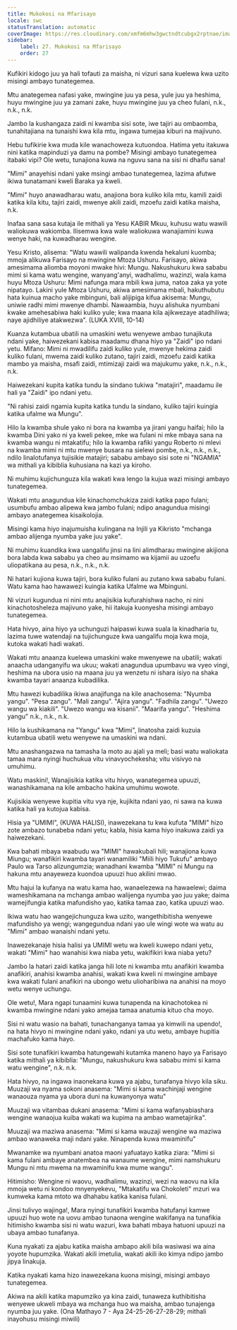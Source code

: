 ```yaml
---
title: Mukokosi na Mfarisayo
locale: swc
statusTranslation: automatic
coverImage: https://res.cloudinary.com/xmfm6mhw3gwctndtcubgx2rptnae/image/upload/v1740468922/small_cover_tratado_de_psicologia_revolucionaria_a4c0dca4e0.webp
sidebar:
    label: 27. Mukokosi na Mfarisayo
    order: 27
---
```

Kufikiri kidogo juu ya hali tofauti za maisha, ni vizuri sana kuelewa kwa uzito misingi ambayo tunategemea.

Mtu anategemea nafasi yake, mwingine juu ya pesa, yule juu ya heshima, huyu mwingine juu ya zamani zake, huyu mwingine juu ya cheo fulani, n.k., n.k., n.k.

Jambo la kushangaza zaidi ni kwamba sisi sote, iwe tajiri au ombaomba, tunahitajiana na tunaishi kwa kila mtu, ingawa tumejaa kiburi na majivuno.

Hebu tufikirie kwa muda kile wanachoweza kutuondoa. Hatima yetu itakuwa nini katika mapinduzi ya damu na pombe? Misingi ambayo tunategemea itabaki vipi? Ole wetu, tunajiona kuwa na nguvu sana na sisi ni dhaifu sana!

"Mimi" anayehisi ndani yake msingi ambao tunategemea, lazima afutwe ikiwa tunatamani kweli Baraka ya kweli.

"Mimi" huyo anawadharau watu, anajiona bora kuliko kila mtu, kamili zaidi katika kila kitu, tajiri zaidi, mwenye akili zaidi, mzoefu zaidi katika maisha, n.k.

Inafaa sana sasa kutaja ile mithali ya Yesu KABIR Mkuu, kuhusu watu wawili waliokuwa wakiomba. Ilisemwa kwa wale waliokuwa wanajiamini kuwa wenye haki, na kuwadharau wengine.

Yesu Kristo, alisema: "Watu wawili walipanda kwenda hekaluni kuomba; mmoja alikuwa Farisayo na mwingine Mtoza Ushuru. Farisayo, akiwa amesimama aliomba moyoni mwake hivi: Mungu. Nakushukuru kwa sababu mimi si kama watu wengine, wanyang'anyi, wadhalimu, wazinzi, wala kama huyu Mtoza Ushuru: Mimi nafunga mara mbili kwa juma, natoa zaka ya yote nipatayo. Lakini yule Mtoza Ushuru, akiwa amesimama mbali, hakuthubutu hata kuinua macho yake mbinguni, bali alijipiga kifua akisema: Mungu, uniwie radhi mimi mwenye dhambi. Nawaambia, huyu alishuka nyumbani kwake amehesabiwa haki kuliko yule; kwa maana kila ajikwezaye atadhiliwa; naye ajidhiliye atakwezwa". (LUKA XVIII, 10-14)

Kuanza kutambua ubatili na umaskini wetu wenyewe ambao tunajikuta ndani yake, haiwezekani kabisa maadamu dhana hiyo ya "Zaidi" ipo ndani yetu. Mifano: Mimi ni mwadilifu zaidi kuliko yule, mwenye hekima zaidi kuliko fulani, mwema zaidi kuliko zutano, tajiri zaidi, mzoefu zaidi katika mambo ya maisha, msafi zaidi, mtimizaji zaidi wa majukumu yake, n.k., n.k., n.k.

Haiwezekani kupita katika tundu la sindano tukiwa "matajiri", maadamu ile hali ya "Zaidi" ipo ndani yetu.

"Ni rahisi zaidi ngamia kupita katika tundu la sindano, kuliko tajiri kuingia katika ufalme wa Mungu".

Hilo la kwamba shule yako ni bora na kwamba ya jirani yangu haifai; hilo la kwamba Dini yako ni ya kweli pekee, mke wa fulani ni mke mbaya sana na kwamba wangu ni mtakatifu; hilo la kwamba rafiki yangu Roberto ni mlevi na kwamba mimi ni mtu mwenye busara na sielewi pombe, n.k., n.k., n.k., ndilo linalotufanya tujisikie matajiri; sababu ambayo sisi sote ni "NGAMIA" wa mithali ya kibiblia kuhusiana na kazi ya kiroho.

Ni muhimu kujichunguza kila wakati kwa lengo la kujua wazi misingi ambayo tunategemea.

Wakati mtu anagundua kile kinachomchukiza zaidi katika papo fulani; usumbufu ambao alipewa kwa jambo fulani; ndipo anagundua misingi ambayo anategemea kisaikolojia.

Misingi kama hiyo inajumuisha kulingana na Injili ya Kikristo "mchanga ambao alijenga nyumba yake juu yake".

Ni muhimu kuandika kwa uangalifu jinsi na lini alimdharau mwingine akijiona bora labda kwa sababu ya cheo au msimamo wa kijamii au uzoefu uliopatikana au pesa, n.k., n.k., n.k.

Ni hatari kujiona kuwa tajiri, bora kuliko fulani au zutano kwa sababu fulani. Watu kama hao hawawezi kuingia katika Ufalme wa Mbinguni.

Ni vizuri kugundua ni nini mtu anajisikia kufurahishwa nacho, ni nini kinachotosheleza majivuno yake, hii itakuja kuonyesha misingi ambayo tunategemea.

Hata hivyo, aina hiyo ya uchunguzi haipaswi kuwa suala la kinadharia tu, lazima tuwe watendaji na tujichunguze kwa uangalifu moja kwa moja, kutoka wakati hadi wakati.

Wakati mtu anaanza kuelewa umaskini wake mwenyewe na ubatili; wakati anaacha udanganyifu wa ukuu; wakati anagundua upumbavu wa vyeo vingi, heshima na ubora usio na maana juu ya wenzetu ni ishara isiyo na shaka kwamba tayari anaanza kubadilika.

Mtu hawezi kubadilika ikiwa anajifunga na kile anachosema: "Nyumba yangu". "Pesa zangu". "Mali zangu". "Ajira yangu". "Fadhila zangu". "Uwezo wangu wa kiakili". "Uwezo wangu wa kisanii". "Maarifa yangu". "Heshima yangu" n.k., n.k., n.k.

Hilo la kushikamana na "Yangu" kwa "Mimi", linatosha zaidi kuzuia kutambua ubatili wetu wenyewe na umaskini wa ndani.

Mtu anashangazwa na tamasha la moto au ajali ya meli; basi watu waliokata tamaa mara nyingi huchukua vitu vinavyochekesha; vitu visivyo na umuhimu.

Watu maskini!, Wanajisikia katika vitu hivyo, wanategemea upuuzi, wanashikamana na kile ambacho hakina umuhimu wowote.

Kujisikia wenyewe kupitia vitu vya nje, kujikita ndani yao, ni sawa na kuwa katika hali ya kutojua kabisa.

Hisia ya "UMIMI", (KUWA HALISI), inawezekana tu kwa kufuta "MIMI" hizo zote ambazo tunabeba ndani yetu; kabla, hisia kama hiyo inakuwa zaidi ya haiwezekani.

Kwa bahati mbaya waabudu wa "MIMI" hawakubali hili; wanajiona kuwa Miungu; wanafikiri kwamba tayari wanamiliki "Miili hiyo Tukufu" ambayo Paulo wa Tarso alizungumzia; wanadhani kwamba "MIMI" ni Mungu na hakuna mtu anayeweza kuondoa upuuzi huo akilini mwao.

Mtu hajui la kufanya na watu kama hao, wanaelezewa na hawaelewi; daima wameshikamana na mchanga ambao walijenga nyumba yao juu yake; daima wamejifungia katika mafundisho yao, katika tamaa zao, katika upuuzi wao.

Ikiwa watu hao wangejichunguza kwa uzito, wangethibitisha wenyewe mafundisho ya wengi; wangegundua ndani yao ule wingi wote wa watu au "Mimi" ambao wanaishi ndani yetu.

Inawezekanaje hisia halisi ya UMIMI wetu wa kweli kuwepo ndani yetu, wakati "Mimi" hao wanahisi kwa niaba yetu, wakifikiri kwa niaba yetu?

Jambo la hatari zaidi katika janga hili lote ni kwamba mtu anafikiri kwamba anafikiri, anahisi kwamba anahisi, wakati kwa kweli ni mwingine ambaye kwa wakati fulani anafikiri na ubongo wetu ulioharibiwa na anahisi na moyo wetu wenye uchungu.

Ole wetu!, Mara ngapi tunaamini kuwa tunapenda na kinachotokea ni kwamba mwingine ndani yako amejaa tamaa anatumia kituo cha moyo.

Sisi ni watu wasio na bahati, tunachanganya tamaa ya kimwili na upendo!, na hata hivyo ni mwingine ndani yako, ndani ya utu wetu, ambaye hupitia machafuko kama hayo.

Sisi sote tunafikiri kwamba hatungewahi kutamka maneno hayo ya Farisayo katika mithali ya kibiblia: "Mungu, nakushukuru kwa sababu mimi si kama watu wengine", n.k. n.k.

Hata hivyo, na ingawa inaonekana kuwa ya ajabu, tunafanya hivyo kila siku. Muuzaji wa nyama sokoni anasema: "Mimi si kama wachinjaji wengine wanaouza nyama ya ubora duni na kuwanyonya watu"

Muuzaji wa vitambaa dukani anasema: "Mimi si kama wafanyabiashara wengine wanaojua kuiba wakati wa kupima na ambao wametajirika".

Muuzaji wa maziwa anasema: "Mimi si kama wauzaji wengine wa maziwa ambao wanaweka maji ndani yake. Ninapenda kuwa mwaminifu"

Mwanamke wa nyumbani anatoa maoni yafuatayo katika ziara: "Mimi si kama fulani ambaye anatembea na wanaume wengine, mimi namshukuru Mungu ni mtu mwema na mwaminifu kwa mume wangu".

Hitimisho: Wengine ni waovu, wadhalimu, wazinzi, wezi na waovu na kila mmoja wetu ni kondoo mnyenyekevu, "Mtakatifu wa Chokoleti" mzuri wa kumweka kama mtoto wa dhahabu katika kanisa fulani.

Jinsi tulivyo wajinga!, Mara nyingi tunafikiri kwamba hatufanyi kamwe upuuzi huo wote na uovu ambao tunaona wengine wakifanya na tunafikia hitimisho kwamba sisi ni watu wazuri, kwa bahati mbaya hatuoni upuuzi na ubaya ambao tunafanya.

Kuna nyakati za ajabu katika maisha ambapo akili bila wasiwasi wa aina yoyote hupumzika. Wakati akili imetulia, wakati akili iko kimya ndipo jambo jipya linakuja.

Katika nyakati kama hizo inawezekana kuona misingi, misingi ambayo tunategemea.

Akiwa na akili katika mapumziko ya kina zaidi, tunaweza kuthibitisha wenyewe ukweli mbaya wa mchanga huo wa maisha, ambao tunajenga nyumba juu yake. (Ona Mathayo 7 - Aya 24-25-26-27-28-29; mithali inayohusu misingi miwili)

